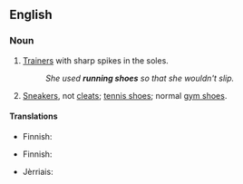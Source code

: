 ==English==

===Noun===
{{en-plural noun|head=[[running]] [[shoes]]}}

# {{context|British|lang=en}} [[trainer|Trainers]] with sharp spikes in the soles.
#:''She used '''running shoes''' so that she wouldn't slip.''
# {{context|North America|lang=en}} [[sneakers|Sneakers]], not [[cleats]]; [[tennis shoes]]; normal [[gym shoes]].

====Translations====
{{trans-top|spiked trainers}}
* Finnish: {{t+|fi|piikkarit|p}}
{{trans-mid}}
{{trans-bottom}}

{{trans-top|sneakers}}
* Finnish: {{t-|fi|lenkkitossut|p}}
{{trans-mid}}
* Jèrriais: {{tø|roa-jer|traîneurs|m-p}}
{{trans-bottom}}